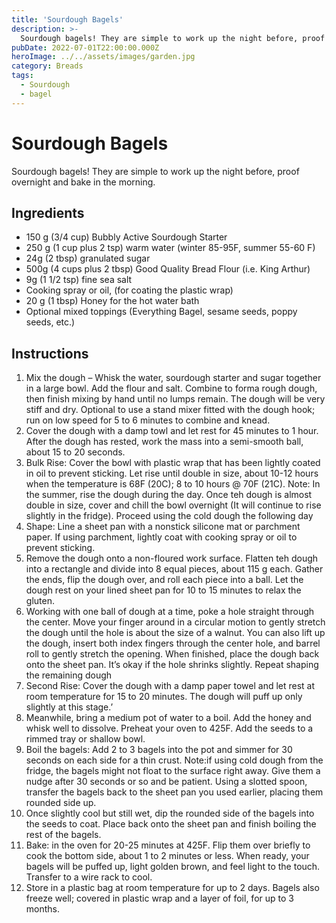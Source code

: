 ```yaml
---
title: 'Sourdough Bagels'
description: >-
  Sourdough bagels! They are simple to work up the night before, proof overnight and bake in the morning.
pubDate: 2022-07-01T22:00:00.000Z   
heroImage: ../../assets/images/garden.jpg
category: Breads
tags: 
  - Sourdough
  - bagel
---
```



# Sourdough Bagels

Sourdough bagels! They are simple to work up the night before, proof overnight and bake in the morning.

## Ingredients


- 150 g (3/4 cup) Bubbly Active Sourdough Starter
- 250 g (1 cup plus 2 tsp) warm water (winter 85-95F, summer 55-60 F)
- 24g (2 tbsp) granulated sugar
- 500g (4 cups plus 2 tbsp) Good Quality Bread Flour (i.e. King Arthur)
- 9g (1 1/2 tsp) fine sea salt
- Cooking spray or oil, (for coating the plastic wrap)
- 20 g (1 tbsp) Honey for the hot water bath
- Optional mixed toppings (Everything Bagel, sesame seeds, poppy seeds, etc.)


## Instructions


1. Mix the dough – Whisk the water, sourdough starter and sugar together in a large bowl. Add the flour and salt. Combine to forma rough dough, then finish mixing by hand until no lumps remain. The dough will be very stiff and dry. Optional to use a stand mixer fitted with the dough hook; run on low speed for 5 to 6 minutes to combine and knead.
2. Cover the dough with a damp towl and let rest for 45 minutes to 1 hour. After the dough has rested, work the mass into a semi-smooth ball, about 15 to 20 seconds.
3. Bulk Rise: Cover the bowl with plastic wrap that has been lightly coated in oil to prevent sticking. Let rise until double in size, about 10-12 hours when the temperature is 68F (20C); 8 to 10 hours @ 70F (21C). Note: In the summer, rise the dough during the day. Once teh dough is almost double in size, cover and chill the bowl overnight (It will continue to rise slightly in the fridge). Proceed using the cold dough the following day
4. Shape: Line a sheet pan with a nonstick silicone mat or parchment paper. If using parchment, lightly coat with cooking spray or oil to prevent sticking.
5. Remove the dough onto a non-floured work surface. Flatten teh dough into a rectangle and divide into 8 equal pieces, about 115 g each. Gather the ends, flip the dough over, and roll each piece into a ball. Let the dough rest on your lined sheet pan for 10 to 15 minutes to relax the gluten.
6. Working with one ball of dough at a time, poke a hole straight through the center. Move your finger around in a circular motion to gently stretch the dough until the hole is about the size of a walnut. You can also lift up the dough, insert both index fingers through the center hole, and barrel roll to gently stretch the opening. When finished, place the dough back onto the sheet pan. It’s okay if the hole shrinks slightly. Repeat shaping the remaining dough
7. Second Rise: Cover the dough with a damp paper towel and let rest at room temperature for 15 to 20 minutes. The dough will puff up only slightly at this stage.’
8. Meanwhile, bring a medium pot of water to a boil. Add the honey and whisk well to dissolve. Preheat your oven to 425F. Add the seeds to a rimmed tray or shallow bowl.
9. Boil the bagels: Add 2 to 3 bagels into the pot and simmer for 30 seconds on each side for a thin crust. Note:if using cold dough from the fridge, the bagels might not float to the surface right away. Give them a nudge after 30 seconds or so and be patient. Using a slotted spoon, transfer the bagels back to the sheet pan you used earlier, placing them rounded side up.
10. Once slightly cool but still wet, dip the rounded side of the bagels into the seeds to coat. Place back onto the sheet pan and finish boiling the rest of the bagels.
11. Bake: in the oven for 20-25 minutes at 425F. Flip them over briefly to cook the bottom side, about 1 to 2 minutes or less. When ready, your bagels will be puffed up, light golden brown, and feel light to the touch. Transfer to a wire rack to cool.
12. Store in a plastic bag at room temperature for up to 2 days. Bagels also freeze well; covered in plastic wrap and a layer of foil, for up to 3 months.
